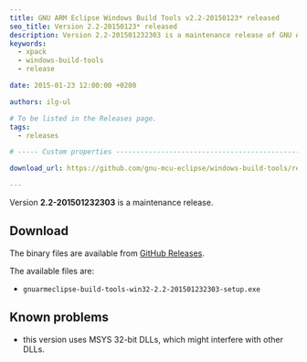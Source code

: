 ```yaml
---
title: GNU ARM Eclipse Windows Build Tools v2.2-20150123* released
seo_title: Version 2.2-20150123* released
description: Version 2.2-201501232303 is a maintenance release of GNU ARM Eclipse Windows Build Tools.
keywords:
  - xpack
  - windows-build-tools
  - release

date: 2015-01-23 12:00:00 +0200

authors: ilg-ul

# To be listed in the Releases page.
tags:
  - releases

# ----- Custom properties -----------------------------------------------------

download_url: https://github.com/gnu-mcu-eclipse/windows-build-tools/releases/tag/v2.2/

---
```



Version **2.2-201501232303** is a maintenance release.

<!-- truncate -->

<PageMetadata title={frontMatter.seo_title} />

## Download

The binary files are available from <a href={frontMatter.download_url}>GitHub Releases</a>.

The available files are:

- `gnuarmeclipse-build-tools-win32-2.2-201501232303-setup.exe`

## Known problems

* this version uses MSYS 32-bit DLLs, which might interfere with other DLLs.

